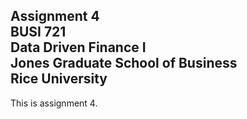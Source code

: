 ## Assignment 4<br>BUSI 721<br>Data Driven Finance I<br>Jones Graduate School of Business<br>Rice University<br>

This is assignment 4.